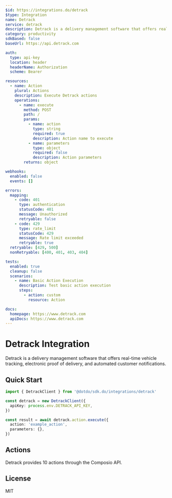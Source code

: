 ```yaml
---
$id: https://integrations.do/detrack
$type: Integration
name: Detrack
service: detrack
description: Detrack is a delivery management software that offers real-time vehicle tracking, electronic proof of delivery, and automated customer notifications.
category: productivity
sdkBased: false
baseUrl: https://api.detrack.com

auth:
  type: api-key
  location: header
  headerName: Authorization
  scheme: Bearer

resources:
  - name: Action
    plural: Actions
    description: Execute Detrack actions
    operations:
      - name: execute
        method: POST
        path: /
        params:
          - name: action
            type: string
            required: true
            description: Action name to execute
          - name: parameters
            type: object
            required: false
            description: Action parameters
        returns: object

webhooks:
  enabled: false
  events: []

errors:
  mapping:
    - code: 401
      type: authentication
      statusCode: 401
      message: Unauthorized
      retryable: false
    - code: 429
      type: rate_limit
      statusCode: 429
      message: Rate limit exceeded
      retryable: true
  retryable: [429, 500]
  nonRetryable: [400, 401, 403, 404]

tests:
  enabled: true
  cleanup: false
  scenarios:
    - name: Basic Action Execution
      description: Test basic action execution
      steps:
        - action: custom
          resource: Action

docs:
  homepage: https://www.detrack.com
  apiDocs: https://www.detrack.com
---
```


# Detrack Integration

Detrack is a delivery management software that offers real-time vehicle tracking, electronic proof of delivery, and automated customer notifications.

## Quick Start

```typescript
import { DetrackClient } from '@dotdo/sdk.do/integrations/detrack'

const detrack = new DetrackClient({
  apiKey: process.env.DETRACK_API_KEY,
})

const result = await detrack.action.execute({
  action: 'example_action',
  parameters: {},
})
```

## Actions

Detrack provides 10 actions through the Composio API.

## License

MIT
